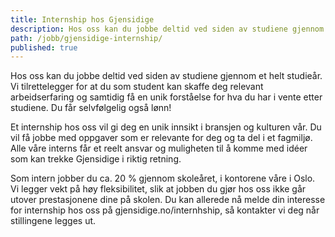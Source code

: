 ```yaml
---
title: Internship hos Gjensidige
description: Hos oss kan du jobbe deltid ved siden av studiene gjennom et helt studieår.
path: /jobb/gjensidige-internship/
published: true
---
```


Hos oss kan du jobbe deltid ved siden av studiene gjennom et helt
studieår. Vi tilrettelegger for at du som student kan skaffe deg
relevant arbeidserfaring og samtidig få en unik forståelse for hva du
har i vente etter studiene. Du får selvfølgelig også lønn!

Et internship hos oss vil gi deg en unik innsikt i bransjen og kulturen
vår. Du vil få jobbe med oppgaver som er relevante for deg og ta del i
et fagmiljø. Alle våre interns får et reelt ansvar og muligheten til å
komme med idéer som kan trekke Gjensidige i riktig retning.

Som intern jobber du ca. 20 % gjennom skoleåret, i kontorene våre i
Oslo. Vi legger vekt på høy fleksibilitet, slik at jobben du gjør hos
oss ikke går utover prestasjonene dine på skolen. Du kan allerede nå
melde din interesse for internship hos oss på gjensidige.no/internhship,
så kontakter vi deg når stillingene legges ut.

